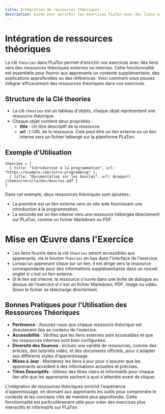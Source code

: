 ```yaml
---
title: Intégration de ressources théoriques
description: Guide pour enrichir les exercices PLaTon avec des liens vers des ressources théoriques internes ou externes, permettant aux apprenants d'accéder à du contenu contextuel supplémentaire.
---
```


# Intégration de ressources théoriques

La clé `theories` dans PLaTon permet d'enrichir vos exercices avec des liens vers des ressources théoriques externes ou internes.
Cette fonctionnalité est essentielle pour fournir aux apprenants un contexte supplémentaire, des explications approfondies ou des références.
Voici comment vous pouvez intégrer efficacement des ressources théoriques dans vos exercices.

## Structure de la Clé theories

- La clé `theories` est un tableau d'objets, chaque objet représentant une ressource théorique.
- Chaque objet contient deux propriétés :
  - **title** : Un titre descriptif de la ressource.
  - **url** : L'URL de la ressource. Cela peut être un lien externe ou un lien interne vers un fichier hébergé sur la plateforme PLaTon.

## Exemple d'Utilisation

```pl-js
theories = [
  { title: "Introduction à la programmation", url: "https://example.com/intro-programming" },
  { title: "Documentation sur les boucles", url: @copyurl /chemin/vers/la/doc/boucles.pdf }
]
```

Dans cet exemple, deux ressources théoriques sont ajoutées :

- La première est un lien externe vers un site web fournissant une introduction à la programmation.
- La seconde est un lien interne vers une ressource hébergée directement sur PLaTon, comme un fichier Markdown ou PDF.

# Mise en Œuvre dans l'Exercice

- Les liens fournis dans la clé `theories` seront accessibles aux apprenants, via le bouton `Théories` en bas dans l'interface de l'exercice.
- Lorsqu'un apprenant clique sur un lien, il est dirigé vers la ressource correspondante pour des informations supplémentaires dans un nouvel onglet si c'est un lien externe.
- Si le lien est interne, la ressource s'ouvre dans une boite de dialogue au dessus de l'exercice si c'est un fichier Markdown, PDF, image ou vidéo. Sinon le fichier se télécharge directement.

## Bonnes Pratiques pour l'Utilisation des Ressources Théoriques

- **Pertinence** : Assurez-vous que chaque ressource théorique est directement liée au contenu de l'exercice.
- **Accessibilité** : Vérifiez que les liens externes sont accessibles et que les ressources internes sont bien configurées.
- **Diversité des Sources** : Incluez une variété de ressources, comme des articles, des tutoriels vidéo, et des documents officiels, pour s'adapter aux différents styles d'apprentissage.
- **Mises à Jour** : Maintenez les liens à jour pour s'assurer que les apprenants accèdent à des informations actuelles et précises.
- **Titres Descriptifs** : Utilisez des titres clairs et informatifs pour chaque lien afin que les apprenants sachent à quoi s'attendre avant de cliquer.

L'intégration de ressources théoriques enrichit l'expérience d'apprentissage, en donnant aux apprenants les outils pour comprendre le contexte et les concepts clés de manière plus approfondie. Cette fonctionnalité est particulièrement utile pour créer des exercices plus interactifs et informatifs sur PLaTon.
